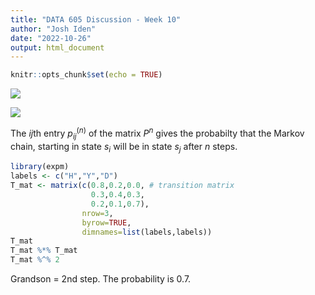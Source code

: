 ```yaml
---
title: "DATA 605 Discussion - Week 10"
author: "Josh Iden"
date: "2022-10-26"
output: html_document
---
```


```r
knitr::opts_chunk$set(echo = TRUE)
```

![](/Users/joshiden/Downloads/Screen%20Shot%202022-10-26%20at%2010.32.42%20AM.png)

![](/Users/joshiden/Downloads/Screen%20Shot%202022-10-26%20at%2010.32.59%20AM.png)

The $ij$th entry $p^{(n)}_{ij}$ of the matrix $P^n$ gives the probabilty that the Markov chain, starting in state $s_i$ will be in state $s_j$ after $n$ steps.

```r
library(expm)
labels <- c("H","Y","D")
T_mat <- matrix(c(0.8,0.2,0.0, # transition matrix
                  0.3,0.4,0.3,
                  0.2,0.1,0.7),
                nrow=3,
                byrow=TRUE,
                dimnames=list(labels,labels))
T_mat
T_mat %*% T_mat
T_mat %^% 2
```

Grandson = 2nd step. The probability is 0.7.
